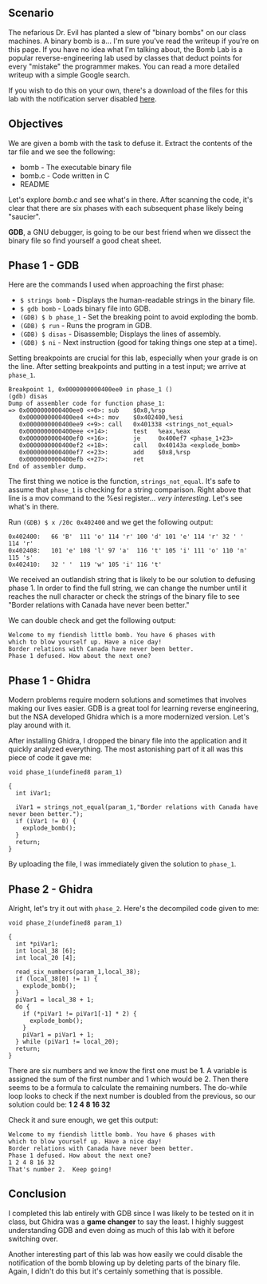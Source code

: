 
<div>

## Scenario

The nefarious Dr. Evil has planted a slew of "binary bombs" on our class machines.
A binary bomb is a... I'm sure you've read the writeup if you're on this page. If you
have no idea what I'm talking about, the Bomb Lab is a popular reverse-engineering
lab used by classes that deduct points for every "mistake" the programmer makes. You can
read a more detailed writeup with a simple Google search.

If you wish to do this on your own, there's a download of the files for this lab
with the notification server disabled <a href="http://csapp.cs.cmu.edu/public/labs.html">here</a>.


## Objectives

We are given a bomb with the task to defuse it. Extract the contents of the tar file
and we see the following:
* bomb - The executable binary file
* bomb.c - Code written in C
* README

Let's explore *bomb.c* and see what's in there. After scanning the code, it's clear
that there are six phases with each subsequent phase likely being "saucier".

**GDB**, a GNU debugger, is going to be our best friend when we dissect the binary file so
find yourself a good cheat sheet.

## Phase 1 - GDB

Here are the commands I used when approaching the first phase:

* `$ strings bomb` - Displays the human-readable strings in the binary file.
* `$ gdb bomb` - Loads binary file into GDB.
* `(GDB) $ b phase_1` - Set the breaking point to avoid exploding the bomb.
* `(GDB) $ run` - Runs the program in GDB.
* `(GDB) $ disas` - Disassemble; Displays the lines of assembly.
* `(GDB) $ ni` - Next instruction (good for taking things one step at a time).

Setting breakpoints are crucial for this lab, especially when your grade is on the line.
After setting breakpoints and putting in a test input; we arrive at `phase_1`.

```
Breakpoint 1, 0x0000000000400ee0 in phase_1 ()
(gdb) disas
Dump of assembler code for function phase_1:
=> 0x0000000000400ee0 <+0>:	sub    $0x8,%rsp
   0x0000000000400ee4 <+4>:	mov    $0x402400,%esi
   0x0000000000400ee9 <+9>:	call   0x401338 <strings_not_equal>
   0x0000000000400eee <+14>:	   test   %eax,%eax
   0x0000000000400ef0 <+16>:	   je     0x400ef7 <phase_1+23>
   0x0000000000400ef2 <+18>:	   call   0x40143a <explode_bomb>
   0x0000000000400ef7 <+23>:	   add    $0x8,%rsp
   0x0000000000400efb <+27>:	   ret
End of assembler dump.
```

The first thing we notice is the function, `strings_not_equal`. It's safe to
assume that `phase_1` is checking for a string comparison. Right above that line is a
mov command to the %esi register... *very interesting*. Let's see what's in there.

Run `(GDB) $ x /20c 0x402400` and we get the following output:
```
0x402400:	66 'B'	111 'o'	114 'r'	100 'd'	101 'e'	114 'r'	32 ' '	114 'r'
0x402408:	101 'e'	108 'l'	97 'a'	116 't'	105 'i'	111 'o'	110 'n'	115 's'
0x402410:	32 ' '	119 'w'	105 'i'	116 't'
```
We received an outlandish string that is likely to be our solution to defusing
phase 1. In order to find the full string, we can change the number until it reaches the null character or
check the strings of the binary file to see "Border relations with Canada have never been better."

We can double check and get the following output:
```
Welcome to my fiendish little bomb. You have 6 phases with
which to blow yourself up. Have a nice day!
Border relations with Canada have never been better.
Phase 1 defused. How about the next one?
```

## Phase 1 - Ghidra

Modern problems require modern solutions and sometimes that involves making our lives easier.
GDB is a great tool for learning reverse engineering, but the NSA developed Ghidra which is
a more modernized version. Let's play around with it.

After installing Ghidra, I dropped the binary file into the application and it quickly analyzed everything.
The most astonishing part of it all was this piece of code it gave me:

```
void phase_1(undefined8 param_1)

{
  int iVar1;

  iVar1 = strings_not_equal(param_1,"Border relations with Canada have never been better.");
  if (iVar1 != 0) {
    explode_bomb();
  }
  return;
}
```
By uploading the file, I was immediately given the solution to `phase_1`.

## Phase 2 - Ghidra

Alright, let's try it out with `phase_2`. Here's the decompiled code given to me:

```
void phase_2(undefined8 param_1)

{
  int *piVar1;
  int local_38 [6];
  int local_20 [4];

  read_six_numbers(param_1,local_38);
  if (local_38[0] != 1) {
    explode_bomb();
  }
  piVar1 = local_38 + 1;
  do {
    if (*piVar1 != piVar1[-1] * 2) {
      explode_bomb();
    }
    piVar1 = piVar1 + 1;
  } while (piVar1 != local_20);
  return;
}
```

There are six numbers and we know the first one must be **1**. A variable is
assigned the sum of the first number and 1 which would be 2. Then there seems
to be a formula to calculate the remaining numbers. The do-while loop looks to check
if the next number is doubled from the previous, so our solution could be:
**1 2 4 8 16 32**

Check it and sure enough, we get this output:

```
Welcome to my fiendish little bomb. You have 6 phases with
which to blow yourself up. Have a nice day!
Border relations with Canada have never been better.
Phase 1 defused. How about the next one?
1 2 4 8 16 32
That's number 2.  Keep going!
```

## Conclusion

I completed this lab entirely with GDB since I was likely to be tested on it in class, but
Ghidra was a **game changer** to say the least. I highly suggest understanding GDB and even doing as
much of this lab with it before switching over.

Another interesting part of this lab was how easily we could disable the notification of the bomb
blowing up by deleting parts of the binary file. Again, I didn't do this but it's certainly something that is possible.

</div>